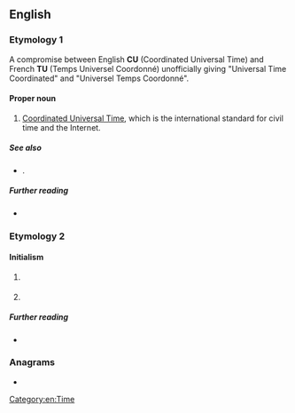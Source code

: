 ==English==

===Etymology 1===
A compromise between English '''CU''' (Coordinated Universal Time) and French '''TU''' (Temps Universel Coordonné) unofficially giving "Universal Time Coordinated" and "Universel Temps Coordonné".

====Proper noun====
{{en-proper noun}}

# [[Coordinated Universal Time]], which is the international standard for civil time and the Internet.

=====See also=====
* {{l|en|Universal Time}}.

=====Further reading=====
* {{projectlink|wikipedia|lang=en|Coordinated Universal Time}}

===Etymology 2===

====Initialism====
{{rfc-header|Initialism}}
{{head|en|initialism}}

# {{lb|en|US|law}} {{initialism of|[[uniform|Uniform]] [[traffic|Traffic]] [[code|Code]]|lang=en}}
# {{lb|en|travel|GDS}} {{initialism of|[[unable]] [[to]] [[contact]]|lang=en}}

=====Further reading=====
* {{projectlink|wikipedia|lang=en|Traffic Code}}

===Anagrams===
* {{anagrams|en|TUC|cut}}

[[Category:en:Time]]